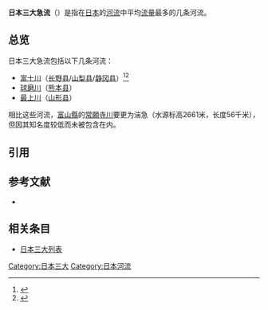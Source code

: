 {{Proofreader needed}}
'''日本三大急流'''（{{jpn|j=日本三大急流|hg=にほんさんだいきゅうりゅう|rm=NiHonSanDaiKyuuRyuu|f=y}}）是指在[[日本|日本]]的[[河流|河流]]中平均[[流量|流量]]最多的几条河流。

== 总览 ==
日本三大急流包括以下几条河流：

* [[富士川|富士川]]（[[长野县|长野县]]/[[山梨县|山梨县]]/[[静冈县|静冈县]]）<ref>{{Cite book|last=ナヴィ インターナショナル|title=あなたは3つ言えますか? 日本の三大雑学236|publisher=[[幻冬舎|幻冬舎]]|series=幻冬舎文庫|date=2003-07|isbn=978-4344403925|pages=169-172|language=ja}}</ref><ref>{{Cite book|last=朝日新聞社[[知恵蔵|知恵蔵]]編集部|title=ことばの知恵蔵 とっさの日本語便利帳|publisher=[[朝日新聞社|朝日新聞社]]|date=2003-12-30|isbn=4-02-222052-X|page=258|language=ja}}</ref>
* [[球磨川|球磨川]]（[[熊本县|熊本县]]）
* [[最上川|最上川]]（[[山形县|山形县]]）

相比这些河流，[[富山縣|富山縣]]的[[常願寺川|常願寺川]]要更为湍急（水源标高2661米，长度56千米），但因其知名度较低而未被包含在内。

== 引用 ==
<references/>

== 参考文献 ==
* {{Cite web|title=三大急流の理由|url=http://www.thr.mlit.go.jp/yamagata/river/enc/genre/01-kiso/kiso01.html|accessdate=2017-02-09|work=最上川電子大辞典|publisher=国土交通省 東北地方整備局 山形河川国道事務所|archive-date=2021-01-05|archive-url=https://web.archive.org/web/20210105032543/http://www.thr.mlit.go.jp/yamagata/river/enc/genre/01-kiso/kiso01.html|dead-url=no}}

== 相关条目 ==
* [[日本三大列表|日本三大列表]]

[[Category:日本三大|Category:日本三大]]
[[Category:日本河流|Category:日本河流]]
{{JP-stub}}